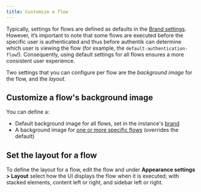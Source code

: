 ```yaml
---
title: Customize a flow
---
```


Typically, settings for flows are defined as defaults in the [Brand settings](../../../sys-mgmt/brands.md). However, it’s important to note that some flows are executed before the specific user is authenticated and thus before authentik can determine which user is viewing the flow (for example, the `default-authentication-flow`!). Consequently, using default settings for all flows ensures a more consistent user experience.

Two settings that you can configure per flow are the _background image_ for the flow, and the _layout_.

## Customize a flow's background image

You can define a:

- Default background image for all flows, set in the instance's [brand](../../../sys-mgmt/brands.md)
- A background image for [one or more specific flows](../../../add-secure-apps/flows-stages/flow/index.md#flow-configuration-options) (overrides the default)

## Set the layout for a flow

To define the layout for a flow, edit the flow and under **Appearance settings > Layout** select how the UI displays the flow when it is executed; with stacked elements, content left or right, and sidebar left or right.

